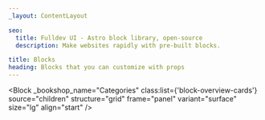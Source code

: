 ```yaml
---
_layout: ContentLayout

seo:
  title: Fulldev UI - Astro block library, open-source
  description: Make websites rapidly with pre-built blocks.

title: Blocks
heading: Blocks that you can customize with props
---
```



<Hero size="md" heading="Blocks that you can customize with props" />

<Block
  _bookshop_name="Categories"
  class:list={'block-overview-cards'}
  source="children"
  structure="grid"
  frame="panel"
  variant="surface"
  size="lg"
  align="start"
/>
